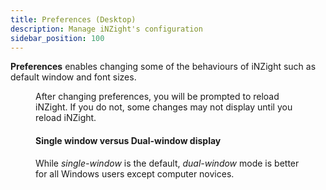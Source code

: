 ```yaml
---
title: Preferences (Desktop)
description: Manage iNZight's configuration
sidebar_position: 100
---
```


**Preferences** enables changing some of the behaviours of iNZight such as default window and font sizes.


<Figure src={preferences} caption="Preference dialog" width="500" />

After changing preferences, you will be prompted to reload iNZight. If you do not, some changes may not display until you reload iNZight.

#### Single window versus Dual-window display

While _single-window_ is the default, _dual-window_ mode is better for all Windows users except computer novices.


<Figure src={windowModes} caption="Window modes" width="100%" />
